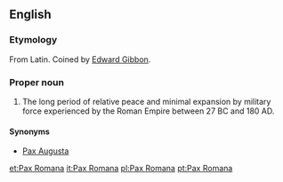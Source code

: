 ==English==
{{wikipedia}}

===Etymology===
From Latin. Coined by [[w:Edward Gibbon|Edward Gibbon]].

===Proper noun===
{{en-proper noun|head=[[pax|Pax]] [[Romana]]}}

# The long period of relative peace and minimal expansion by military force experienced by the Roman Empire between 27 BC and 180 AD.

====Synonyms====
* [[Pax Augusta]]

[[et:Pax Romana]]
[[it:Pax Romana]]
[[pl:Pax Romana]]
[[pt:Pax Romana]]